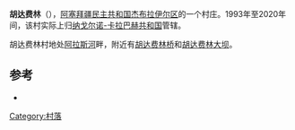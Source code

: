 {{For|其他名为“胡达费林”的事物|胡达费林}}
{{coord|39|09|01|N|46|56|49|E|display=title}}
{{Infobox settlement
|official_name =Xudafərin
|native_name = 
|pushpin_map            =Azerbaijan
|pushpin_mapsize                =300
|coordinates_region     = AZ
|subdivision_type       = 国家
|subdivision_name       = {{flag|Azerbaijan}}
|subdivision_type1      = [[阿塞拜疆行政区划|区]]
|subdivision_name1      =[[杰布拉伊尔区|杰布拉伊尔区]]
|leader_title           = 
|leader_name            = 
|established_title      =
|established_date       = 
|area_total_km2           = 
|area_footnotes           = 
|population_as_of         = 
|population_total =
|population_density_km2   =
|timezone ={{le|阿塞拜疆时间|Azerbaijan Time|AZT}}
|utc_offset             = +4
|timezone_DST           ={{le|阿塞拜疆时间|Azerbaijan Time|AZT}}
|utc_offset_DST         = +5
|latd=39 |latm=09 |lats=01 |latNS=N
|longd=46|longm=56 |longs=49 |longEW=E
|elevation_m            = 
|area_code              = 
|website                = 
}}
'''胡达费林'''（{{lang-az|Xudafərin}}），[[阿塞拜疆民主共和国|阿塞拜疆民主共和国]][[杰布拉伊尔区|杰布拉伊尔区]]的一个村庄。1993年至2020年间，该村实际上归[[纳戈尔诺-卡拉巴赫共和国|纳戈尔诺-卡拉巴赫共和国]]{{le|加德鲁特区|Hadrut Region}}管辖。

胡达费林村地处[[阿拉斯河|阿拉斯河]]畔，附近有[[胡达费林桥|胡达费林桥]]和[[胡达费林大坝|胡达费林大坝]]。

== 参考 ==
*{{GEOnet2|32FA881509E53774E0440003BA962ED3|Xudafərin (as Khudaferin)}}

{{Jabrayil Rayon}}

{{DEFAULTSORT:Xudaferin}}
[[Category:村落|Category:村落]]